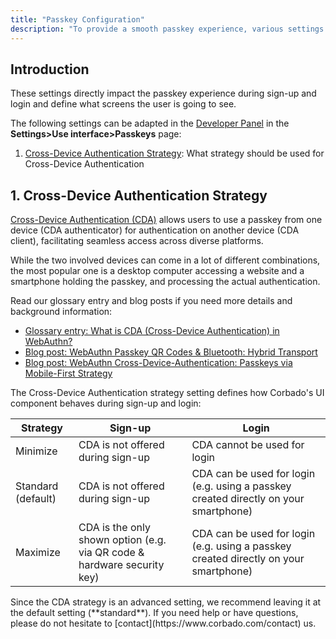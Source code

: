 ```yaml
---
title: "Passkey Configuration"
description: "To provide a smooth passkey experience, various settings can be configured with Corbado."
---
```


## Introduction

These settings directly impact the passkey experience during sign-up and login and define what screens the user is going to see.

The following settings can be adapted in the [Developer Panel](https://app.corbado.com/app/settings/userinterface/passkeys) in the **Settings>Use interface>Passkeys** page:

1. [Cross-Device Authentication Strategy](/overview/configuration/passkey-configuration#1-cross-device-authentication-strategy): What strategy should be used for Cross-Device Authentication

## 1. Cross-Device Authentication Strategy

[Cross-Device Authentication (CDA)](https://www.corbado.com/glossary/cda) allows users to use a passkey from one device (CDA authenticator) for authentication on another device (CDA client), facilitating seamless access across diverse platforms.

While the two involved devices can come in a lot of different combinations, the most popular one is a desktop computer accessing a website and a smartphone holding the passkey, and processing the actual authentication.

Read our glossary entry and blog posts if you need more details and background information:

- [Glossary entry: What is CDA (Cross-Device Authentication) in WebAuthn?](https://www.corbado.com/glossary/cda)
- [Blog post: WebAuthn Passkey QR Codes & Bluetooth: Hybrid Transport](https://www.corbado.com/blog/webauthn-passkey-qr-code)
- [Blog post: WebAuthn Cross-Device-Authentication: Passkeys via Mobile-First Strategy](https://www.corbado.com/blog/webauthn-cross-device-authentication-passkeys-mobile-first)

The Cross-Device Authentication strategy setting defines how Corbado's UI component behaves during sign-up and login:

<table>
<thead>
<tr>
<th>Strategy</th>
<th>Sign-up</th>
<th>Login</th>
</tr>
</thead>
<tbody>
<tr>
<td>Minimize</td>
<td>CDA is not offered during sign-up</td>
<td>CDA cannot be used for login</td>
</tr>
<tr>
<td>Standard (default)</td>
<td>CDA is not offered during sign-up</td>
<td>CDA can be used for login (e.g. using a passkey created directly on your smartphone)</td>
</tr>
<tr>
<td>Maximize</td>
<td>CDA is the only shown option (e.g. via QR code & hardware security key)</td>
<td>CDA can be used for login (e.g. using a passkey created directly on your smartphone)</td>
</tr>
</tbody>
</table>

<Note>
Since the CDA strategy is an advanced setting, we recommend leaving it at the default setting (**standard**). If you need help or have questions, please do not hesitate to [contact](https://www.corbado.com/contact) us.
</Note>

